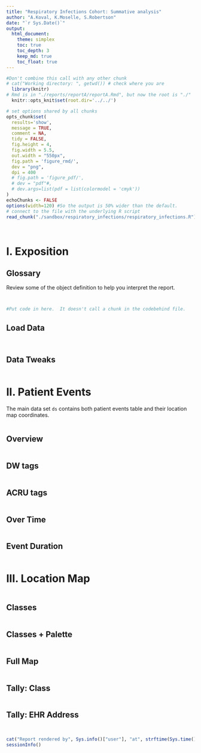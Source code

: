 ```yaml
---
title: "Respiratory Infections Cohort: Summative analysis"
author: "A.Koval, K.Moselle, S.Robertson"
date: "`r Sys.Date()`"
output: 
  html_document:
    theme: simplex
    toc: true
    toc_depth: 3
    keep_md: true
    toc_float: true
---
```


<!-- These two chunks should be added in the beginning of every .Rmd that you want to source an .R script -->
<!--  The 1st mandatory chunck  -->
<!--  Set the working directory to the repository's base directory -->
```r
#Don't combine this call with any other chunk 
# cat("Working directory: ", getwd()) # check where you are
  library(knitr)
# Rmd is in "./reports/reportA/reportA.Rmd", but now the root is "./"
  knitr::opts_knit$set(root.dir='../../') 
```

<!--  The 2nd mandatory chunck  -->
<!-- Set the report-wide options, and point to the external code file. -->
```r
# set options shared by all chunks
opts_chunk$set(
  results='show', 
  message = TRUE,
  comment = NA, 
  tidy = FALSE,
  fig.height = 4, 
  fig.width = 5.5, 
  out.width = "550px",
  fig.path = 'figure_rmd/',     
  dev = "png",
  dpi = 400
  # fig.path = 'figure_pdf/',     
  # dev = "pdf"#,
  # dev.args=list(pdf = list(colormodel = 'cmyk'))
)
echoChunks <- FALSE
options(width=120) #So the output is 50% wider than the default.
# connect to the file with the underlying R script  
read_chunk("./sandbox/respiratory_infections/respiratory_infections.R") 
```



<!-- Load 'sourced' R files.  Suppress the output when loading packages. --> 
```r
```


<!-- Load the sources.  Suppress the output when loading sources. --> 
```r
```
# I. Exposition

## Glossary
Review some of the object definition to help you interpret the report. 
<!-- Load any Global functions and variables declared in the R file.  Suppress the output. --> 
```r
```


```r
```

<!-- Declare any global functions specific to a Rmd output.  Suppress the output. --> 
```r
#Put code in here.  It doesn't call a chunk in the codebehind file.
```

## Load Data
<!-- Load the datasets.   -->
```r
```

<!-- Inspect the datasets.   -->
```r
```

## Data Tweaks
<!-- Tweak the datasets.   -->
```r
```

# II. Patient Events
The main data set `ds` contains both patient events table and their location map coordinates.
```r
```

## Overview
```r
```

## DW tags
```r
```

## ACRU tags
```r
```

## Over Time
```r
```

## Event Duration
```r
```




# III. Location Map
```r
```

## Classes
```r
```

## Classes + Palette
```r
```

## Full Map
```r
```

## Tally: Class
```r
```

## Tally: EHR Address
```r
```





```r
```



```r
cat("Report rendered by", Sys.info()["user"], "at", strftime(Sys.time(), "%Y-%m-%d, %H:%M %z"))
sessionInfo()
```



